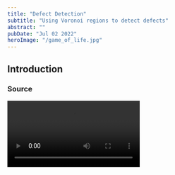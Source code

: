 ```yaml
---
title: "Defect Detection"
subtitle: "Using Voronoi regions to detect defects"
abstract: ""
pubDate: "Jul 02 2022"
heroImage: "/game_of_life.jpg"
---
```



## Introduction

### Source

<Video src="/assets/defect-detection/src_4.mp4" />

### Centers Detection

<Video src="/assets/defect-detection/centers_4.mp4" />

### Delaunay Triangulation

<Video src="/assets/defect-detection/delaunay_4.mp4" />

### Bond Order estimation

<Video src="/assets/defect-detection/bond_order_4.mp4" />

### Building Voronoi regions

<Video src="/assets/defect-detection/voronoi_4.mp4" />

### Area estimation

<Video src="/assets/defect-detection/voronoi_interp_4.mp4" />
